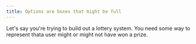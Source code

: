 ```yaml
---
title: Options are boxes that might be full
---
```


Let's say you're trying to build out a lottery system. You need some way to represent thata user might or might not have won a prize.